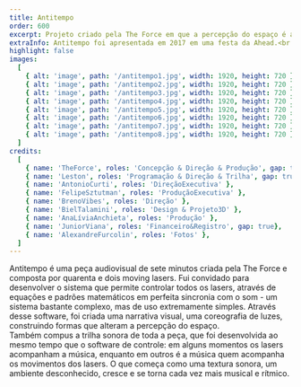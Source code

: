```yaml
---
title: Antitempo
order: 600
excerpt: Projeto criado pela The Force em que a percepção do espaço é alterada por  quarenta e dois moving lasers perfeitamente sincronizados com a música. 
extraInfo: Antitempo foi apresentada em 2017 em uma festa da Ahead.<br /><br />[Vídeo da performance completa](https://vimeo.com/275917960)
highlight: false
images:
  [
    { alt: 'image', path: '/antitempo1.jpg', width: 1920, height: 720 },
    { alt: 'image', path: '/antitempo2.jpg', width: 1920, height: 720 },
    { alt: 'image', path: '/antitempo3.jpg', width: 1920, height: 720 },
    { alt: 'image', path: '/antitempo4.jpg', width: 1920, height: 720 },
    { alt: 'image', path: '/antitempo5.jpg', width: 1920, height: 720 },
    { alt: 'image', path: '/antitempo6.jpg', width: 1920, height: 720 },
    { alt: 'image', path: '/antitempo7.jpg', width: 1920, height: 720 },
    { alt: 'image', path: '/antitempo8.jpg', width: 1920, height: 720 },
  ]
credits:
  [
    { name: 'TheForce', roles: 'Concepção & Direção & Produção', gap: true },
    { name: 'Leston', roles: 'Programação & Direção & Trilha', gap: true, },
    { name: 'AntonioCurti', roles: 'DireçãoExecutiva' },
    { name: 'FelipeSztutman', roles: 'ProduçãoExecutiva' },
    { name: 'BrenoVibes', roles: 'Direção' },
    { name: 'BielTalamini', roles: 'Design & Projeto3D' },
    { name: 'AnaLíviaAnchieta', roles: 'Produção' },
    { name: 'JuniorViana', roles: 'Financeiro&Registro', gap: true},
    { name: 'AlexandreFurcolin', roles: 'Fotos' },
  ]
---
```

Antitempo é uma peça audiovisual de sete minutos criada pela The Force e composta por quarenta e dois moving lasers. Fui convidado para desenvolver o sistema que permite controlar todos os lasers, através de equações e padrões matemáticos em perfeita sincronia com o som - um sistema bastante complexo, mas de uso extremamente simples. Através desse software, foi criada uma narrativa visual, uma coreografia de luzes, construindo formas que alteram a percepção do espaço.
<br />
Também compus a trilha sonora de toda a peça, que foi desenvolvida ao mesmo tempo que o software de controle: em alguns momentos os lasers acompanham a música, enquanto em outros é a música quem acompanha os movimentos dos lasers. O que começa como uma textura sonora, um ambiente desconhecido, cresce e se torna cada vez mais musical e rítmico.
